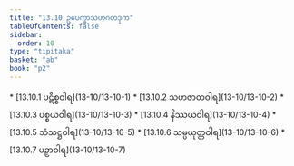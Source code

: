 ```yaml
---
title: "13.10 ဥပေက္ခာသဟဂတဒုက"
tableOfContents: false
sidebar:
  order: 10
type: "tipitaka"
basket: "ab"
book: "p2"
---
```



<DynamicBreadcrumb />



<TableOfContents book="p2" section="13.10">
* [13.10.1 ပဋိစ္စဝါရ](13-10/13-10-1)
* [13.10.2 သဟဇာတဝါရ](13-10/13-10-2)
* [13.10.3 ပစ္စယဝါရ](13-10/13-10-3)
* [13.10.4 နိဿယဝါရ](13-10/13-10-4)
* [13.10.5 သံသဋ္ဌဝါရ](13-10/13-10-5)
* [13.10.6 သမ္ပယုတ္တဝါရ](13-10/13-10-6)
* [13.10.7 ပဉှာဝါရ](13-10/13-10-7)
</TableOfContents>